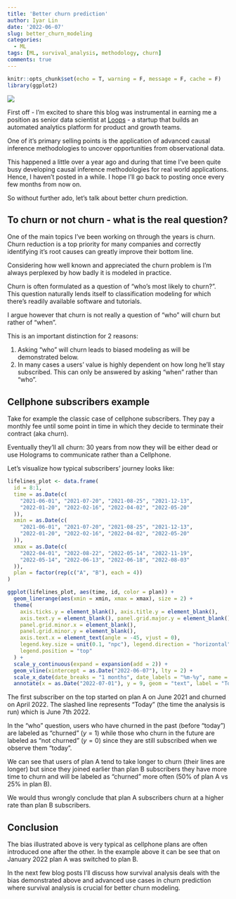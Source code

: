 ```yaml
---
title: 'Better churn prediction'
author: Iyar Lin
date: '2022-06-07'
slug: better_churn_modeling
categories:
  - ML
tags: [ML, survival_analysis, methodology, churn]
comments: true
---
```


```r
knitr::opts_chunk$set(echo = T, warning = F, message = F, cache = F)
library(ggplot2)
```

![](/post/better_churn_modeling_files/leaky bucket.png)

First off - I'm excited to share this blog was instrumental in earning me a position 
as senior data scientist at [Loops](https://getloops.ai/) - a startup that builds 
an automated analytics platform for product and growth teams. 

One of it's primary selling points is the application of advanced causal inference methodologies to uncover opportunities from observational data. 

This happened a little over a year ago and during that time I've been quite busy developing causal inference methodologies for real world applications. Hence, I
haven't posted in a while. I hope I'll go back to posting once every few months
from now on.

So without further ado, let's talk about better churn prediction.

## To churn or not churn - what is the real question?

One of the main topics I've been working on through the years is churn. Churn reduction is a top priority for many companies and correctly identifying it's 
root causes can greatly improve their bottom line.

Considering how well known and appreciated the churn problem is I'm always perplexed
by how badly it is modeled in practice. 

Churn is often formulated as a question of "who's most likely to churn?".
This question naturally lends itself to classification modeling for which there's
readily available software and tutorials.

I argue however that churn is not really a question of "who" will churn but rather of "when".

This is an important distinction for 2 reasons:

1. Asking "who" will churn leads to biased modeling as will be demonstrated below.  
1. In many cases a users' value is highly dependent on how long he'll stay subscribed. 
This can only be answered by asking "when" rather than "who".

## Cellphone subscribers example

Take for example the classic case of cellphone subscribers. They pay a monthly fee 
until some point in time in which they decide to terminate their contract (aka churn).

Eventually they'll all churn: 30 years from now they will be either dead or use 
Holograms to communicate rather than a Cellphone. 

Let's visualize how typical subscribers' journey looks like:

```r
lifelines_plot <- data.frame(
  id = 8:1,
  time = as.Date(c(
    "2021-06-01", "2021-07-20", "2021-08-25", "2021-12-13",
    "2022-01-20", "2022-02-16", "2022-04-02", "2022-05-20"
  )),
  xmin = as.Date(c(
    "2021-06-01", "2021-07-20", "2021-08-25", "2021-12-13",
    "2022-01-20", "2022-02-16", "2022-04-02", "2022-05-20"
  )),
  xmax = as.Date(c(
    "2022-04-01", "2022-08-22", "2022-05-14", "2022-11-19",
    "2022-05-14", "2022-06-13", "2022-06-18", "2022-08-03"
  )),
  plan = factor(rep(c("A", "B"), each = 4))
)

ggplot(lifelines_plot, aes(time, id, color = plan)) +
  geom_linerange(aes(xmin = xmin, xmax = xmax), size = 2) +
  theme(
    axis.ticks.y = element_blank(), axis.title.y = element_blank(),
    axis.text.y = element_blank(), panel.grid.major.y = element_blank(),
    panel.grid.minor.x = element_blank(), 
    panel.grid.minor.y = element_blank(),
    axis.text.x = element_text(angle = -45, vjust = 0),
    legend.key.size = unit(0.1, "npc"), legend.direction = "horizontal",
    legend.position = "top"
  ) +
  scale_y_continuous(expand = expansion(add = 2)) +
  geom_vline(xintercept = as.Date("2022-06-07"), lty = 2) +
  scale_x_date(date_breaks = "1 months", date_labels = "%m-%y", name = "Month") + 
  annotate(x = as.Date("2022-07-01"), y = 9, geom = "text", label = "Today")
```

The first subscriber on the top started on plan A on June 2021 and churned 
on April 2022. The slashed line represents "Today" (the time the analysis is run) 
which is June 7th 2022. 

In the "who" question, users who have churned in the past (before "today") are labeled as "churned" ($y=1$) while those who churn in the future are labeled as "not churned" ($y=0$) since they are still subscribed when we observe them "today".

We can see that users of plan A tend to take longer to churn  (their lines are longer)
but since they joined earlier than plan B subscribers they have more time to churn
and will be labeled as "churned" more often (50% of plan A vs 25% in plan B).

We would thus wrongly conclude that plan A subscribers churn at a higher rate than 
plan B subscribers.

## Conclusion

The bias illustrated above is very typical as cellphone plans are often introduced 
one after the other. In the example above it can be see that on January 2022 plan 
A was switched to plan B.

In the next few blog posts I'll discuss how survival analysis deals with the bias
demonstrated above and advanced use cases in churn prediction where survival analysis 
is crucial for better churn modeling.


